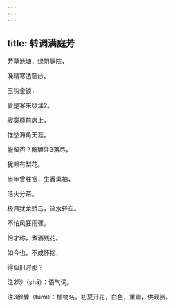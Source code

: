 ```yaml
---
---
---
```

title: 转调满庭芳
---







芳草池塘，绿阴庭院，

晚晴寒透窗纱。

玉钩金锁，

管是客来唦注2。

寂寞尊前席上，

惟愁海角天涯。

能留否？酴醾注3落尽，

犹赖有梨花。

当年曾胜赏，生香熏袖，

活火分茶。

极目犹龙骄马，流水轻车。

不怕风狂雨骤，

恰才称，煮酒残花。

如今也，不成怀抱，

得似旧时那？





注2唦（shā）：语气词。

注3酴醾（túmí）：植物名。初夏开花，白色，重瓣，供观赏。